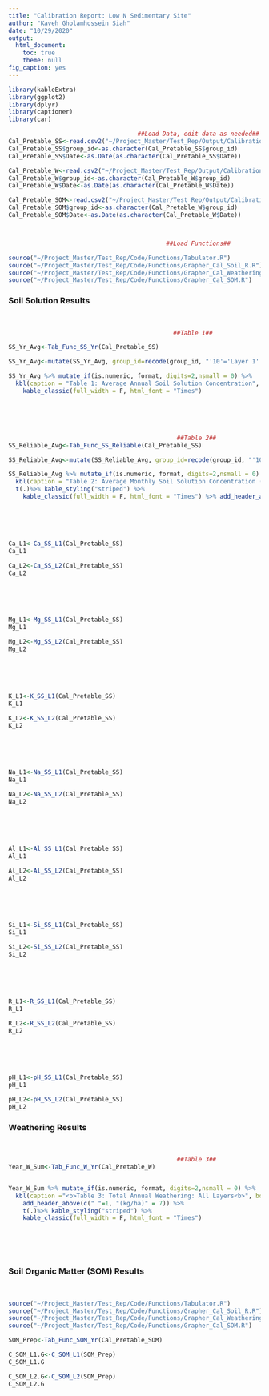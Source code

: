 ```yaml
---
title: "Calibration Report: Low N Sedimentary Site"
author: "Kaveh Gholamhossein Siah"
date: "10/29/2020"
output:
  html_document:
    toc: true
    theme: null
fig_caption: yes
---
```


```r
library(kableExtra)
library(ggplot2)
library(dplyr)
library(captioner)
library(car)
```



```r
                                    ##Load Data, edit data as needed##
Cal_Pretable_SS<-read.csv2("~/Project_Master/Test_Rep/Output/Calibration/Output_LN_SED/Edited Data/Soil_Solution_All2.csv", header=TRUE)
Cal_Pretable_SS$group_id<-as.character(Cal_Pretable_SS$group_id)
Cal_Pretable_SS$Date<-as.Date(as.character(Cal_Pretable_SS$Date))

Cal_Pretable_W<-read.csv2("~/Project_Master/Test_Rep/Output/Calibration/Output_LN_SED/Edited Data/Weathering_All.csv", header=TRUE)
Cal_Pretable_W$group_id<-as.character(Cal_Pretable_W$group_id)
Cal_Pretable_W$Date<-as.Date(as.character(Cal_Pretable_W$Date))

Cal_Pretable_SOM<-read.csv2("~/Project_Master/Test_Rep/Output/Calibration/Output_LN_SED/Edited Data/SOM.csv", header=TRUE)
Cal_Pretable_SOM$group_id<-as.character(Cal_Pretable_W$group_id)
Cal_Pretable_SOM$Date<-as.Date(as.character(Cal_Pretable_W$Date))



                                            ##Load Functions##

source("~/Project_Master/Test_Rep/Code/Functions/Tabulator.R")
source("~/Project_Master/Test_Rep/Code/Functions/Grapher_Cal_Soil_R.R")
source("~/Project_Master/Test_Rep/Code/Functions/Grapher_Cal_Weathering.R")
source("~/Project_Master/Test_Rep/Code/Functions/Grapher_Cal_SOM.R")

```

### Soil Solution Results
<br>

```r
                                              ##Table 1##

SS_Yr_Avg<-Tab_Func_SS_Yr(Cal_Pretable_SS)

SS_Yr_Avg<-mutate(SS_Yr_Avg, group_id=recode(group_id, "'10'='Layer 1' ; '11'='Layer 2' ; '12'='Layer 3' ; '13'='Layer 4'; '14'='Layer 5'; '15'='Layer 6'; '16'='Layer 7'; '17'='Layer 8'"))

SS_Yr_Avg %>% mutate_if(is.numeric, format, digits=2,nsmall = 0) %>%
  kbl(caption = "Table 1: Average Annual Soil Solution Concentration", col.names=c("Soil Layer", "Year","Month", "Ca", "Mg", "K", "NO3", "NH4", "SO4", "Cl", "PO4", "DOC", "Al", "Si", "H+", "pH", "R", "HR")) %>%t(.)%>%       kable_styling("striped") %>%
    kable_classic(full_width = F, html_font = "Times")
```

<br><br><br>

```r

                                               ##Table 2##
SS_Reliable_Avg<-Tab_Func_SS_Reliable(Cal_Pretable_SS)

SS_Reliable_Avg<-mutate(SS_Reliable_Avg, group_id=recode(group_id, "'10'='Layer 1' ; '11'='Layer 2' ; '12'='Layer 3' ; '13'='Layer 4'; '14'='Layer 5'; '15'='Layer 6'; '16'='Layer 7'; '17'='Layer 8'"))

SS_Reliable_Avg %>% mutate_if(is.numeric, format, digits=2,nsmall = 0) %>%
  kbl(caption = "Table 2: Average Monthly Soil Solution Concentration (2005-2006)", col.names=c("Soil Layer", "Year","Month", "Ca", "Mg", "K", "NO3", "NH4", "SO4", "Cl", "PO4", "DOC", "Al", "Si", "H+", "pH", "R", "HR")) %>%
  t(.)%>% kable_styling("striped") %>% 
    kable_classic(full_width = F, html_font = "Times") %>% add_header_above(c(" "=3,  "$\\\\u$mol/L"=15))
```

<br><br><br>

```r

Ca_L1<-Ca_SS_L1(Cal_Pretable_SS)
Ca_L1

Ca_L2<-Ca_SS_L2(Cal_Pretable_SS)
Ca_L2


```

<br><br><br>

```r


Mg_L1<-Mg_SS_L1(Cal_Pretable_SS)
Mg_L1

Mg_L2<-Mg_SS_L2(Cal_Pretable_SS)
Mg_L2
```

<br><br><br>

```r


K_L1<-K_SS_L1(Cal_Pretable_SS)
K_L1

K_L2<-K_SS_L2(Cal_Pretable_SS)
K_L2

```

<br><br><br>

```r


Na_L1<-Na_SS_L1(Cal_Pretable_SS)
Na_L1

Na_L2<-Na_SS_L2(Cal_Pretable_SS)
Na_L2


```

<br><br><br>

```r


Al_L1<-Al_SS_L1(Cal_Pretable_SS)
Al_L1

Al_L2<-Al_SS_L2(Cal_Pretable_SS)
Al_L2

```

<br><br><br>

```r

Si_L1<-Si_SS_L1(Cal_Pretable_SS)
Si_L1

Si_L2<-Si_SS_L2(Cal_Pretable_SS)
Si_L2

```

<br><br><br>

```r


R_L1<-R_SS_L1(Cal_Pretable_SS)
R_L1

R_L2<-R_SS_L2(Cal_Pretable_SS)
R_L2

```

<br><br><br>

```r


pH_L1<-pH_SS_L1(Cal_Pretable_SS)
pH_L1

pH_L2<-pH_SS_L2(Cal_Pretable_SS)
pH_L2

```

### Weathering Results
<br>
```r
                                               ##Table 3##
Year_W_Sum<-Tab_Func_W_Yr(Cal_Pretable_W)


Year_W_Sum %>% mutate_if(is.numeric, format, digits=2,nsmall = 0) %>%
  kbl(caption ="<b>Table 3: Total Annual Weathering: All Layers<b>", booktabs = TRUE)%>%
    add_header_above(c(" "=1, "(kg/ha)" = 7)) %>%
    t(.)%>% kable_styling("striped") %>%
    kable_classic(full_width = F, html_font = "Times")
```

<br><br><br>

### Soil Organic Matter (SOM) Results
<br>

```r

source("~/Project_Master/Test_Rep/Code/Functions/Tabulator.R")
source("~/Project_Master/Test_Rep/Code/Functions/Grapher_Cal_Soil_R.R")
source("~/Project_Master/Test_Rep/Code/Functions/Grapher_Cal_Weathering.R")
source("~/Project_Master/Test_Rep/Code/Functions/Grapher_Cal_SOM.R")

SOM_Prep<-Tab_Func_SOM_Yr(Cal_Pretable_SOM)

C_SOM_L1.G<-C_SOM_L1(SOM_Prep)
C_SOM_L1.G

C_SOM_L2.G<-C_SOM_L2(SOM_Prep)
C_SOM_L2.G

```




